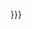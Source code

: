 {{country data {{{1|}}}|shipboxflag/core|variant={{{variant|{{{2|}}}}}}}}<noinclude>{{documentation}}</noinclude>